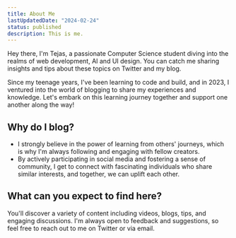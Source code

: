 ```yaml
---
title: About Me
lastUpdatedDate: "2024-02-24"
status: published
description: This is me.
---
```


Hey there, I'm Tejas, a passionate Computer Science student diving into the realms of web development, AI and UI design. You can catch me sharing insights and tips about these topics on Twitter and my blog.

Since my teenage years, I've been learning to code and build, and in 2023, I ventured into the world of blogging to share my experiences and knowledge. Let's embark on this learning journey together and support one another along the way!

## Why do I blog?

- I strongly believe in the power of learning from others' journeys, which is why I'm always following and engaging with fellow creators.
- By actively participating in social media and fostering a sense of community, I get to connect with fascinating individuals who share similar interests, and together, we can uplift each other.

## What can you expect to find here?

You'll discover a variety of content including videos, blogs, tips, and engaging discussions. I'm always open to feedback and suggestions, so feel free to reach out to me on Twitter or via email.
